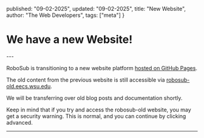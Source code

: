 
  published: "09-02-2025",
  updated: "09-02-2025",
  title: "New Website",
  author: "The Web Developers",
  tags: ["meta"]
}

# We have a new Website!

<BlogMeta meta={meta} />
---

RoboSub is transitioning to a new website platform [hosted on GitHub Pages](https://github.com/palouserobosub/website).

The old content from the previous website is still accessible via [robosub-old.eecs.wsu.edu](http://robosub-old.eecs.wsu.edu).

We will be transferring over old blog posts and documentation shortly.

Keep in mind that if you try and access the robosub-old website, you may get a security warning. This is normal, and you can continue by clicking advanced.

---

<BlogBack/>
